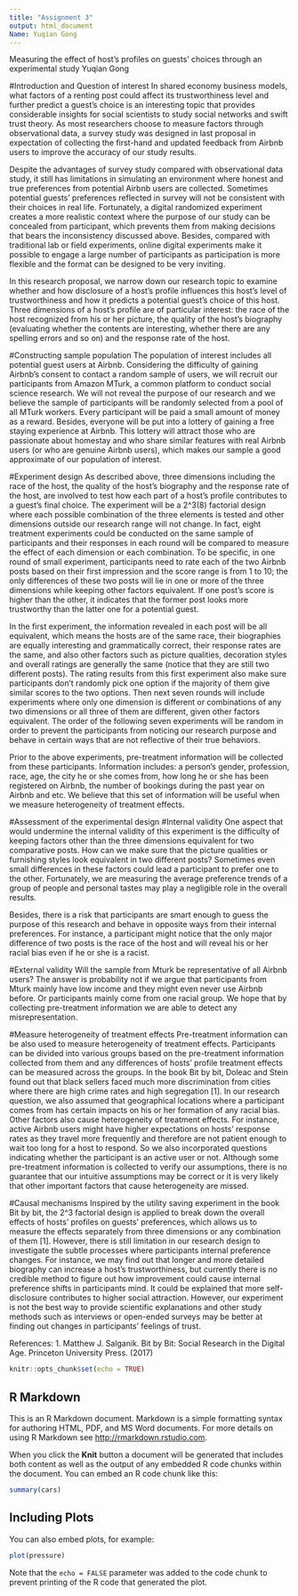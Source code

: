```yaml
---
title: "Assignment 3"
output: html_document
Name: Yuqian Gong
---
```

Measuring the effect of host’s profiles on guests’ choices through an experimental study 
Yuqian Gong

#Introduction and Question of interest
In shared economy business models, what factors of a renting post could affect its trustworthiness level and further predict a guest’s choice is an interesting topic that provides considerable insights for social scientists to study social networks and swift trust theory. As most researchers choose to measure factors through observational data, a survey study was designed in last proposal in expectation of collecting the first-hand and updated feedback from Airbnb users to improve the accuracy of our study results. 

Despite the advantages of survey study compared with observational data study, it still has limitations in simulating an environment where honest and true preferences from potential Airbnb users are collected. Sometimes potential guests’ preferences reflected in survey will not be consistent with their choices in real life. Fortunately, a digital randomized experiment creates a more realistic context where the purpose of our study can be concealed from participant, which prevents them from making decisions that bears the inconsistency discussed above. Besides, compared with traditional lab or field experiments, online digital experiments make it possible to engage a large number of participants as participation is more flexible and the format can be designed to be very inviting. 

In this research proposal, we narrow down our research topic to examine whether and how disclosure of a host’s profile influences this host’s level of trustworthiness and how it predicts a potential guest’s choice of this host. Three dimensions of a host’s profile are of particular interest: the race of the host recognized from his or her picture, the quality of the host’s biography (evaluating whether the contents are interesting, whether there are any spelling errors and so on) and the response rate of the host.

#Constructing sample population
The population of interest includes all potential guest users at Airbnb. Considering the difficulty of gaining Airbnb’s consent to contact a random sample of users, we will recruit our participants from Amazon MTurk, a common platform to conduct social science research. We will not reveal the purpose of our research and we believe the sample of participants will be randomly selected from a pool of all MTurk workers. Every participant will be paid a small amount of money as a reward. Besides, everyone will be put into a lottery of gaining a free staying experience at Airbnb. This lottery will attract those who are passionate about homestay and who share similar features with real Airbnb users (or who are genuine Airbnb users), which makes our sample a good approximate of our population of interest.



#Experiment design
As described above, three dimensions including the race of the host, the quality of the host’s biography and the response rate of the host, are involved to test how each part of a host’s profile contributes to a guest’s final choice. The experiment will be a 2^3(8) factorial design where each possible combination of the three elements is tested and other dimensions outside our research range will not change. In fact, eight treatment experiments could be conducted on the same sample of participants and their responses in each round will be compared to measure the effect of each dimension or each combination. To be specific, in one round of small experiment, participants need to rate each of the two Airbnb posts based on their first impression and the score range is from 1 to 10; the only differences of these two posts will lie in one or more of the three dimensions while keeping other factors equivalent. If one post’s score is higher than the other, it indicates that the former post looks more trustworthy than the latter one for a potential guest.

In the first experiment, the information revealed in each post will be all equivalent, which means the hosts are of the same race, their biographies are equally interesting and grammatically correct, their response rates are the same, and also other factors such as picture qualities, decoration styles and overall ratings are generally the same (notice that they are still two different posts). The rating results from this first experiment also make sure participants don’t randomly pick one option if the majority of them give similar scores to the two options. Then next seven rounds will include experiments where only one dimension is different or combinations of any two dimensions or all three of them are different, given other factors equivalent. The order of the following seven experiments will be random in order to prevent the participants from noticing our research purpose and behave in certain ways that are not reflective of their true behaviors. 

Prior to the above experiments, pre-treatment information will be collected from these participants. Information includes: a person’s gender, profession, race, age, the city he or she comes from, how long he or she has been registered on Airbnb, the number of bookings during the past year on Airbnb and etc. We believe that this set of information will be useful when we measure heterogeneity of treatment effects. 


#Assessment of the experimental design
#Internal validity
One aspect that would undermine the internal validity of this experiment is the difficulty of 
keeping factors other than the three dimensions equivalent for two comparative posts. How can we make sure that the picture qualities or furnishing styles look equivalent in two different posts? Sometimes even small differences in these factors could lead a participant to prefer one to the other. Fortunately, we are measuring the average preference trends of a group of people and personal tastes may play a negligible role in the overall results. 

Besides, there is a risk that participants are smart enough to guess the purpose of this research and behave in opposite ways from their internal preferences. For instance, a participant might notice that the only major difference of two posts is the race of the host and will reveal his or her racial bias even if he or she is a racist. 

#External validity 
Will the sample from Mturk be representative of all Airbnb users? The answer is probability not if we argue that participants from Mturk mainly have low income and they might even never use Airbnb before. Or participants mainly come from one racial group. We hope that by collecting pre-treatment information we are able to detect any misrepresentation. 

#Measure heterogeneity of treatment effects 
Pre-treatment information can be also used to measure heterogeneity of treatment effects. Participants can be divided into various groups based on the pre-treatment information collected from them and any differences of hosts’ profile treatment effects can be measured across the groups. In the book Bit by bit, Doleac and Stein found out that black sellers faced much more discrimination from cities where there are high crime rates and high segregation [1]. In our research question, we also assumed that geographical locations where a participant comes from has certain impacts on his or her formation of any racial bias. Other factors also cause heterogeneity of treatment effects. For instance, active Airbnb users might have higher expectations on hosts’ response rates as they travel more frequently and therefore are not patient enough to wait too long for a host to respond. So we also incorporated questions indicating whether the participant is an active user or not. Although some pre-treatment information is collected to verify our assumptions, there is no guarantee that our intuitive assumptions may be correct or it is very likely that other important factors that cause heterogeneity are missed. 
 
#Causal mechanisms 
Inspired by the utility saving experiment in the book Bit by bit, the 2^3 factorial design is applied to break down the overall effects of hosts’ profiles on guests’ preferences, which allows us to measure the effects separately from three dimensions or any combination of them [1]. However, there is still limitation in our research design to investigate the subtle processes where participants internal preference changes. For instance, we may find out that longer and more detailed biography can increase a host’s trustworthiness, but currently there is no credible method to figure out how improvement could cause internal preference shifts in participants mind. It could be explained that more self-disclosure contributes to higher social attraction. However, our experiment is not the best way to provide scientific explanations and other study methods such as interviews or open-ended surveys may be better at finding out changes in participants’ feelings of trust. 

References:
1.	Matthew J. Salganik. Bit by Bit: Social Research in the Digital Age. Princeton University Press. (2017) 













```r
knitr::opts_chunk$set(echo = TRUE)
```

## R Markdown

This is an R Markdown document. Markdown is a simple formatting syntax for authoring HTML, PDF, and MS Word documents. For more details on using R Markdown see <http://rmarkdown.rstudio.com>.

When you click the **Knit** button a document will be generated that includes both content as well as the output of any embedded R code chunks within the document. You can embed an R code chunk like this:

```r
summary(cars)
```

## Including Plots

You can also embed plots, for example:

```r
plot(pressure)
```

Note that the `echo = FALSE` parameter was added to the code chunk to prevent printing of the R code that generated the plot.

